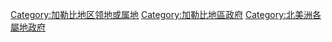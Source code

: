 {{container category}}
{{see also|Category:加勒比地區各國政府}}

[[Category:加勒比地区领地或属地|Category:加勒比地区领地或属地]]
[[Category:加勒比地區政府|Category:加勒比地區政府]]
[[Category:北美洲各屬地政府|Category:北美洲各屬地政府]]